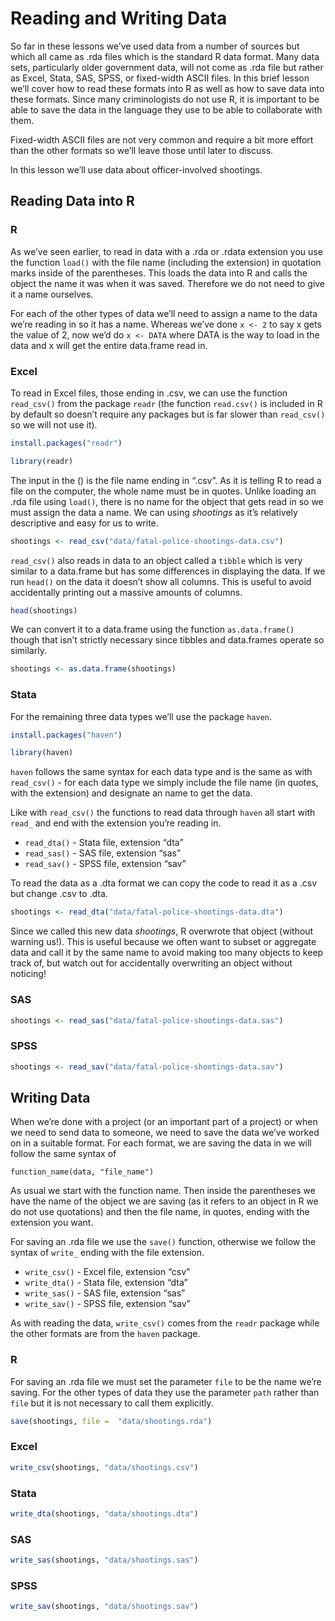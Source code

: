 # Reading and Writing Data

So far in these lessons we've used data from a number of sources but which all came as .rda files which is the standard R data format. Many data sets, particularly older government data, will not come as .rda file but rather as Excel, Stata, SAS, SPSS, or fixed-width ASCII files. In this brief lesson we'll cover how to read these formats into R as well as how to save data into these formats. Since many criminologists do not use R, it is important to be able to save the data in the language they use to be able to collaborate with them. 

Fixed-width ASCII files are not very common and require a bit more effort than the other formats so we'll leave those until later to discuss.

In this lesson we'll use data about officer-involved shootings. 

## Reading Data into R

### R 

As we've seen earlier, to read in data with a .rda or .rdata extension you use the function `load()` with the file name (including the extension) in quotation marks inside of the parentheses. This loads the data into R and calls the object the name it was when it was saved. Therefore we do not need to give it a name ourselves.

For each of the other types of data we'll need to assign a name to the data we're reading in so it has a name. Whereas we've done `x <- 2` to say x gets the value of 2, now we'd do `x <- DATA` where DATA is the way to load in the data and x will get the entire data.frame read in. 

### Excel 

To read in Excel files, those ending in .csv, we can use the function `read_csv()` from the package `readr` (the function `read.csv()` is included in R by default so doesn't require any packages but is far slower than `read_csv()` so we will not use it).

```r
install.packages("readr")
```

```r
library(readr)
```

The input in the () is the file name ending in ".csv". As it is telling R to read a file on the computer, the whole name must be in quotes. Unlike loading an .rda file using `load()`, there is no name for the object that gets read in so we must assign the data a name. We can using *shootings* as it's relatively descriptive and easy for us to write. 

```r
shootings <- read_csv("data/fatal-police-shootings-data.csv")
```

`read_csv()` also reads in data to an object called a `tibble` which is very similar to a data.frame but has some differences in displaying the data. If we run `head()` on the data it doesn't show all columns. This is useful to avoid accidentally printing out a massive amounts of columns.

```r
head(shootings)
```

We can convert it to a data.frame using the function `as.data.frame()` though that isn't strictly necessary since tibbles and data.frames operate so similarly.

```r
shootings <- as.data.frame(shootings)
```

### Stata 

For the remaining three data types we'll use the package `haven`.

```r
install.packages("haven")
```

```r
library(haven)
```

`haven` follows the same syntax for each data type and is the same as with `read_csv()` - for each data type we simply include the file name (in quotes, with the extension) and designate an name to get the data.

Like with `read_csv()` the functions to read data through `haven` all start with `read_` and end with the extension you're reading in. 

  * `read_dta()` - Stata file, extension "dta"
  * `read_sas()` - SAS file, extension "sas"
  * `read_sav()` - SPSS file, extension "sav"
  
To read the data as a .dta format we can copy the code to read it as a .csv but change .csv to .dta.

```r
shootings <- read_dta("data/fatal-police-shootings-data.dta")
```

Since we called this new data *shootings*, R overwrote that object (without warning us!). This is useful because we often want to subset or aggregate data and call it by the same name to avoid making too many objects to keep track of, but watch out for accidentally overwriting an object without noticing! 

### SAS 

```r
shootings <- read_sas("data/fatal-police-shootings-data.sas")
```

### SPSS

```r
shootings <- read_sav("data/fatal-police-shootings-data.sav")
```

## Writing Data 

When we're done with a project (or an important part of a project) or when we need to send data to someone, we need to save the data we've worked on in a suitable format. For each format, we are saving the data in we will follow the same syntax of 

`function_name(data, "file_name")`

As usual we start with the function name. Then inside the parentheses we have the name of the object we are saving (as it refers to an object in R we do not use quotations) and then the file name, in quotes, ending with the extension you want. 

For saving an .rda file we use the `save()` function, otherwise we follow the syntax of `write_` ending with the file extension. 

  * `write_csv()` - Excel file, extension "csv"
  * `write_dta()` - Stata file, extension "dta"
  * `write_sas()` - SAS file, extension "sas"
  * `write_sav()` - SPSS file, extension "sav"

As with reading the data, `write_csv()` comes from the `readr` package while the other formats are from the `haven` package. 

### R 

For saving an .rda file we must set the parameter `file` to be the name we're saving. For the other types of data they use the parameter `path` rather than `file` but it is not necessary to call them explicitly.

```r
save(shootings, file =  "data/shootings.rda")
```

### Excel 

```r
write_csv(shootings, "data/shootings.csv")
```

### Stata 

```r
write_dta(shootings, "data/shootings.dta")
```

### SAS 

```r
write_sas(shootings, "data/shootings.sas")
```

### SPSS

```r
write_sav(shootings, "data/shootings.sav")
```

